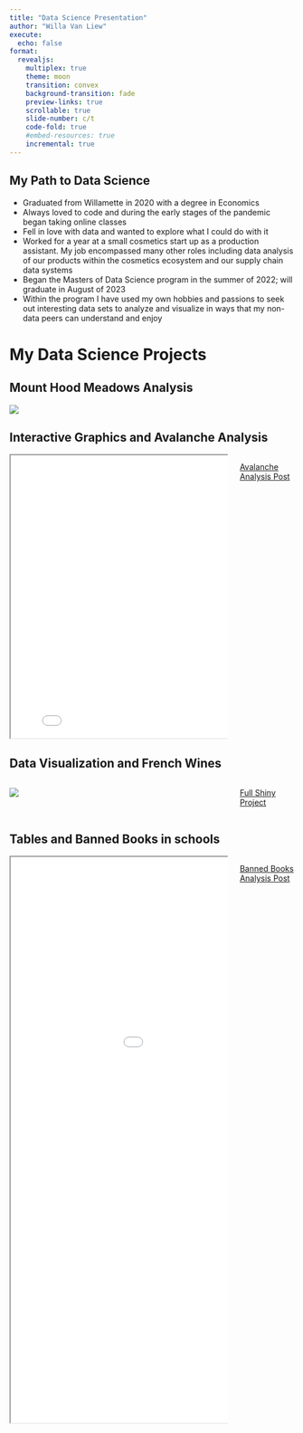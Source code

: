 ```yaml
---
title: "Data Science Presentation"
author: "Willa Van Liew"
execute:
  echo: false
format: 
  revealjs: 
    multiplex: true
    theme: moon
    transition: convex
    background-transition: fade
    preview-links: true
    scrollable: true
    slide-number: c/t
    code-fold: true
    #embed-resources: true
    incremental: true
---
```


## My Path to Data Science {.smaller}
- Graduated from Willamette in 2020 with a degree in Economics
- Always loved to code and during the early stages of the pandemic began taking online classes
- Fell in love with data and wanted to explore what I could do with it
- Worked for a year at a small cosmetics start up as a production assistant. My job encompassed many other roles including data analysis of our products within the cosmetics ecosystem and our supply chain data systems
- Began the Masters of Data Science program in the summer of 2022; will graduate in August of 2023
- Within the program I have used my own hobbies and passions to seek out interesting data sets to analyze and visualize in ways that my non-data peers can understand and enjoy

# My Data Science Projects 

## Mount Hood Meadows Analysis {.smaller}

![](./img/EngineeringFinalPresentation.png)

## Interactive Graphics and Avalanche Analysis {.smaller}
:::: {.columns}
::: {.column width="80%"}
<iframe 
  width="800" 
  height="500" 
  src="/img/fig.html">
</iframe>
:::
::: {.column width="20%"}
<a href="https://willavanliew.github.io/Portfolio/posts/AvalanceAnalysis/">Avalanche Analysis Post</a>
:::
:::


## Data Visualization and French Wines {.smaller}
:::: {.columns}
::: {.column width="80%"}
![](./img/frenchwinemap.png)
:::
::: {.column width="20%"}
<a href="https://willavanliew.shinyapps.io/WorldWideWines/">Full Shiny Project</a>
:::
:::
## Tables and Banned Books in schools {.smaller}
:::: {.columns}

::: {.column width="80%"}
<iframe 
  width="1000" 
  height="1000" 
  src="/img/bannedBooksTable.html">
</iframe>
:::
::: {.column width="20%"}
<a href="https://willavanliew.github.io/Portfolio/posts/BannedBooksAnalysis%20/BannedBooks.html">Banned Books Analysis Post</a>
:::
::::



